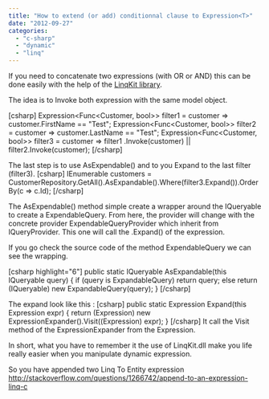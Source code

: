 ```yaml
---
title: "How to extend (or add) conditionnal clause to Expression<T>"
date: "2012-09-27"
categories: 
  - "c-sharp"
  - "dynamic"
  - "linq"
---
```


If you need to concatenate two expressions (with OR or AND) this can be done easily with the help of the [LinqKit library](http://www.albahari.com/nutshell/linqkit.aspx).

The idea is to Invoke both expression with the same model object.

\[csharp\] Expression<Func<Customer, bool>> filter1 = customer => customer.FirstName == "Test"; Expression<Func<Customer, bool>> filter2 = customer => customer.LastName == "Test"; Expression<Func<Customer, bool>> filter3 = customer => filter1 .Invoke(customer) || filter2.Invoke(customer); \[/csharp\]

The last step is to use AsExpendable() and to you Expand to the last filter (filter3). \[csharp\] IEnumerable<Customer> customers = CustomerRepository.GetAll().AsExpandable().Where(filter3.Expand()).OrderBy(c => c.Id); \[/csharp\]

The AsExpendable() method simple create a wrapper around the IQueryable to create a ExpendableQuery. From here, the provider will change with the concrete provider ExpendableQueryProvider which inherit from IQueryProvider. This one will call the .Expand() of the expression.

If you go check the source code of the method ExpendableQuery we can see the wrapping.

\[csharp highlight="6"\] public static IQueryable<T> AsExpandable<T>(this IQueryable<T> query) { if (query is ExpandableQuery<T>) return query; else return (IQueryable<T>) new ExpandableQuery<T>(query); } \[/csharp\]

The expand look like this : \[csharp\] public static Expression<TDelegate> Expand<TDelegate>(this Expression<TDelegate> expr) { return (Expression<TDelegate>) new ExpressionExpander().Visit((Expression) expr); } \[/csharp\] It call the Visit method of the ExpressionExpander from the Expression.

In short, what you have to remember it the use of LinqKit.dll make you life really easier when you manipulate dynamic expression.

So you have appended two Linq To Entity expression http://stackoverflow.com/questions/1266742/append-to-an-expression-linq-c
